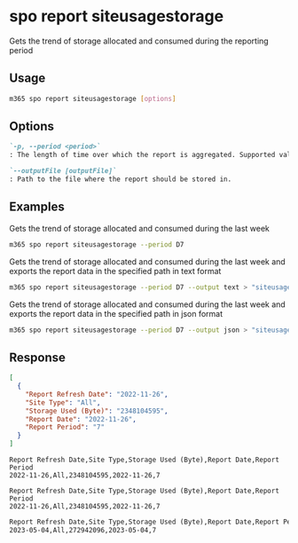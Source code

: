 
# spo report siteusagestorage

Gets the trend of storage allocated and consumed during the reporting period

## Usage

```sh
m365 spo report siteusagestorage [options]
```

## Options

```md definition-list
`-p, --period <period>`
: The length of time over which the report is aggregated. Supported values `D7`, `D30`, `D90`, `D180`.

`--outputFile [outputFile]`
: Path to the file where the report should be stored in.
```

<Global />

## Examples

Gets the trend of storage allocated and consumed during the last week

```sh
m365 spo report siteusagestorage --period D7
```

Gets the trend of storage allocated and consumed during the last week and exports the report data in the specified path in text format

```sh
m365 spo report siteusagestorage --period D7 --output text > "siteusagestorage.txt"
```

Gets the trend of storage allocated and consumed during the last week and exports the report data in the specified path in json format

```sh
m365 spo report siteusagestorage --period D7 --output json > "siteusagestorage.json"
```

## Response

<Tabs>
  <TabItem value="JSON">

  ```json
  [
    {
      "Report Refresh Date": "2022-11-26",
      "Site Type": "All",
      "Storage Used (Byte)": "2348104595",
      "Report Date": "2022-11-26",
      "Report Period": "7"
    }
  ]
  ```

  </TabItem>
  <TabItem value="Text">

  ```text
  Report Refresh Date,Site Type,Storage Used (Byte),Report Date,Report Period
  2022-11-26,All,2348104595,2022-11-26,7
  ```

  </TabItem>
  <TabItem value="CSV">

  ```csv
  Report Refresh Date,Site Type,Storage Used (Byte),Report Date,Report Period
  2022-11-26,All,2348104595,2022-11-26,7
  ```

  </TabItem>
  <TabItem value="Markdown">

  ```md
  Report Refresh Date,Site Type,Storage Used (Byte),Report Date,Report Period
  2023-05-04,All,272942096,2023-05-04,7
  ```

  </TabItem>
</Tabs>

